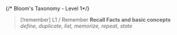 {/* Bloom's Taxonomy - Level 1*/}
> [!remember] L1 / Remember
> **Recall Facts and basic concepts**<br/>
> *define, duplicate, list, memorize, repeat, state*